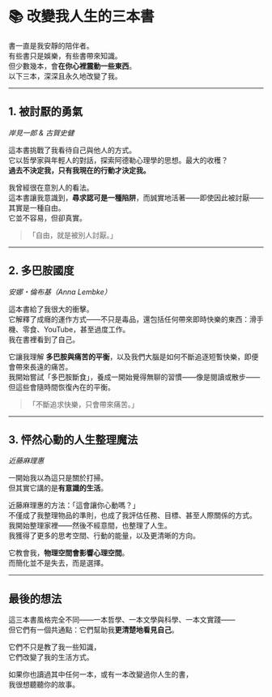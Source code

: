 # 📚 改變我人生的三本書

書一直是我安靜的陪伴者。  
有些書只是娛樂，有些書帶來知識。  
但少數幾本，會**在你心裡震動一些東西**。  
以下三本，深深且永久地改變了我。

---

## 1. 被討厭的勇氣

_岸見一郎 & 古賀史健_

這本書挑戰了我看待自己與他人的方式。  
它以哲學家與年輕人的對話，探索阿德勒心理學的思想。最大的收穫？  
**過去不決定我，只有我現在的行動才決定我。**

我曾經很在意別人的看法。  
這本書讓我意識到，**尋求認可是一種陷阱**，而誠實地活著——即使因此被討厭——其實是一種自由。  
它並不容易，但卻真實。

> 「自由，就是被別人討厭。」

---

## 2. 多巴胺國度

_安娜・倫布基（Anna Lembke）_

這本書給了我很大的衝擊。  
它解釋了成癮的運作方式——不只是毒品，還包括任何帶來即時快樂的東西：滑手機、零食、YouTube，甚至過度工作。  
我在書裡看到了自己。

它讓我理解 **多巴胺與痛苦的平衡**，以及我們大腦是如何不斷追逐短暫快樂，即便會帶來長遠的痛苦。  
我開始嘗試「多巴胺斷食」，養成一開始覺得無聊的習慣——像是閱讀或散步——但這些會隨時間恢復內在的平衡。

> 「不斷追求快樂，只會帶來痛苦。」

---

## 3. 怦然心動的人生整理魔法

_近藤麻理惠_

一開始我以為這只是關於打掃。  
但其實它講的是**有意識的生活**。

近藤麻理惠的方法：「這會讓你心動嗎？」  
不僅成了我整理物品的準則，也成了我評估任務、目標、甚至人際關係的方式。  
我開始整理家裡——然後不經意間，也整理了人生。  
我獲得了更多的思考空間、行動的能量，以及更清晰的方向。

它教會我，**物理空間會影響心理空間**。  
而簡化並不是失去，而是選擇。

---

## 最後的想法

這三本書風格完全不同——一本哲學、一本文學與科學、一本文實踐——  
但它們有一個共通點：它們幫助我**更清楚地看見自己**。

它們不只是教了我一些知識，  
它們改變了我的生活方式。

如果你也讀過其中任何一本，或有一本改變過你人生的書，  
我很想聽聽你的故事。
